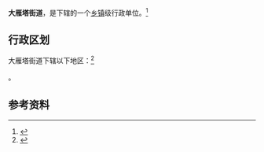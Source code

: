 {{中国乡级行政区|61/01/13/002/000}}

'''大雁塔街道'''，是{{PRC admin/fullname|61/01/13/002/000|3}}下辖的一个[[乡镇|乡镇]]级行政单位。<ref>{{PRC admin/ref sgc|{{PRC admin/parent|61/01/13/002/000}}}}</ref>

== 行政区划 ==

大雁塔街道下辖以下地区：<ref>{{PRC admin/ref sgc|61/01/13/002/000}}</ref>

{{PRC admin/children|61/01/13/002/000}}。

== 参考资料 ==

{{reflist}}

{{行政区划小作品}}
{{PRC admin/navcat|61/01/13/002/000}}